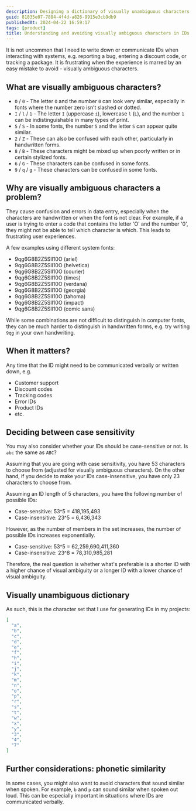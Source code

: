 ```yaml
---
description: Designing a dictionary of visually unambiguous characters for IDs.
guid: 81835e07-7884-4f4d-a826-9915e3cb9db9
publishedAt: 2024-04-22 16:59:17
tags: [product]
title: Understanding and avoiding visually ambiguous characters in IDs
---
```


It is not uncommon that I need to write down or communicate IDs when interacting with systems, e.g. reporting a bug, entering a discount code, or tracking a package. It is frustrating when the experience is marred by an easy mistake to avoid - visually ambiguous characters.

## What are visually ambiguous characters?

* `O` / `0` - The letter `O` and the number `0` can look very similar, especially in fonts where the number zero isn’t slashed or dotted.
* `I` / `l` / `1` - The letter `I` (uppercase `i`), lowercase `l` (`L`), and the number `1` can be indistinguishable in many types of print.
* `5` / `S` - In some fonts, the number `5` and the letter `S` can appear quite similar.
* `2` / `Z` - These can also be confused with each other, particularly in handwritten forms.
* `8` / `B` - These characters might be mixed up when poorly written or in certain stylized fonts.
* `6` / `G` - These characters can be confused in some fonts.
* `9` / `q` / `g` - These characters can be confused in some fonts.

## Why are visually ambiguous characters a problem?

They cause confusion and errors in data entry, especially when the characters are handwritten or when the font is not clear. For example, if a user is trying to enter a code that contains the letter 'O' and the number '0', they might not be able to tell which character is which. This leads to frustrating user experiences.

A few examples using different system fonts:

<ul>
  <li><span style={{fontFamily: 'arial'}}>9qg6G8B2Z5SIl10O</span> (ariel)</li>
  <li><span style={{fontFamily: 'helvetica'}}>9qg6G8B2Z5SIl10O</span> (helvetica)</li>
  <li><span style={{fontFamily: 'courier'}}>9qg6G8B2Z5SIl10O</span> (courier)</li>
  <li><span style={{fontFamily: 'times'}}>9qg6G8B2Z5SIl10O</span> (times)</li>
  <li><span style={{fontFamily: 'verdana'}}>9qg6G8B2Z5SIl10O</span> (verdana)</li>
  <li><span style={{fontFamily: 'georgia'}}>9qg6G8B2Z5SIl10O</span> (georgia)</li>
  <li><span style={{fontFamily: 'tahoma'}}>9qg6G8B2Z5SIl10O</span> (tahoma)</li>
  <li><span style={{fontFamily: 'impact'}}>9qg6G8B2Z5SIl10O</span> (impact)</li>
  <li><span style={{fontFamily: 'comic sans ms'}}>9qg6G8B2Z5SIl10O</span> (comic sans)</li>
</ul>

While some combinations are not difficult to distinguish in computer fonts, they can be much harder to distinguish in handwritten forms, e.g. try writing `9qg` in your own handwriting.

## When it matters?

Any time that the ID might need to be communicated verbally or written down, e.g.

* Customer support
* Discount codes
* Tracking codes
* Error IDs
* Product IDs
* etc.

## Deciding between case sensitivity

You may also consider whether your IDs should be case-sensitive or not. Is `abc` the same as `ABC`?

Assuming that you are going with case sensitivity, you have 53 characters to choose from (adjusted for visually ambiguous characters). On the other hand, if you decide to make your IDs case-insensitive, you have only 23 characters to choose from.

Assuming an ID length of 5 characters, you have the following number of possible IDs:

* Case-sensitive: 53^5 = 418,195,493
* Case-insensitive: 23^5 = 6,436,343

However, as the number of members in the set increases, the number of possible IDs increases exponentially.

* Case-sensitive: 53^5 = 62,259,690,411,360
* Case-insensitive: 23^8 = 78,310,985,281

Therefore, the real question is whether what's preferable is a shorter ID with a higher chance of visual ambiguity or a longer ID with a lower chance of visual ambiguity.

## Visually unambiguous dictionary

As such, this is the character set that I use for generating IDs in my projects:

```json
[
  "a",
  "b",
  "c",
  "d",
  "e",
  "f",
  "h",
  "i",
  "j",
  "k",
  "m",
  "n",
  "o",
  "p",
  "r",
  "s",
  "t",
  "w",
  "x",
  "y",
  "3",
  "4",
  "7"
]
```

## Further considerations: phonetic similarity

In some cases, you might also want to avoid characters that sound similar when spoken. For example, `b` and `p` can sound similar when spoken out loud. This can be especially important in situations where IDs are communicated verbally.